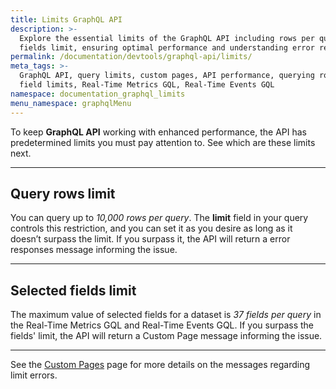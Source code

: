 ```yaml
---
title: Limits GraphQL API
description: >-
  Explore the essential limits of the GraphQL API including rows per query and
  fields limit, ensuring optimal performance and understanding error responses.
permalink: /documentation/devtools/graphql-api/limits/
meta_tags: >-
  GraphQL API, query limits, custom pages, API performance, querying rows,
  field limits, Real-Time Metrics GQL, Real-Time Events GQL
namespace: documentation_graphql_limits
menu_namespace: graphqlMenu
---
```


To keep **GraphQL API** working with enhanced performance, the API has predetermined limits you must pay attention to. See which are these limits next.

---

## Query rows limit

You can query up to *10,000 rows per query*. The **limit** field in your query controls this restriction, and you can set it as you desire as long as it doesn’t surpass the limit. If you surpass it, the API will return a error responses message informing the issue.

---

## Selected fields limit

The maximum value of selected fields for a dataset is *37 fields per query* in the Real-Time Metrics GQL and Real-Time Events GQL. If you surpass the fields' limit, the API will return a Custom Page message informing the issue.

---

See the [Custom Pages](/en/documentation/devtools/graphql-api/error-responses/) page for more details on the messages regarding limit errors.




